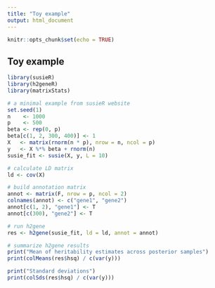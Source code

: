 ```yaml
---
title: "Toy example"
output: html_document
---
```


```r
knitr::opts_chunk$set(echo = TRUE)
```

## Toy example
```r
library(susieR)
library(h2geneR)
library(matrixStats)

# a minimal example from susieR website
set.seed(1)
n    <- 1000
p    <- 500
beta <- rep(0, p)
beta[c(1, 2, 300, 400)] <- 1
X   <- matrix(rnorm(n * p), nrow = n, ncol = p)
y   <- X %*% beta + rnorm(n)
susie_fit <- susie(X, y, L = 10)

# calculate LD matrix
ld <- cov(X)

# build annotation matrix
annot <- matrix(F, nrow = p, ncol = 2)
colnames(annot) <- c("gene1", "gene2")
annot[c(1, 2), "gene1"] <- T
annot[c(300), "gene2"] <- T

# run h2gene
res <- h2gene(susie_fit, ld = ld, annot = annot)

# summarize h2gene results
print("Mean of heritability estimates across posterior samples")
print(colMeans(res$hsq) / c(var(y)))

print("Standard deviations")
print(colSds(res$hsq) / c(var(y)))
```
